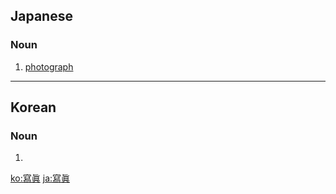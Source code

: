 {{also|写真|寫真}}
==Japanese==
{{ja-kanjitab|しゃ|しん|yomi=o}}

===Noun===
{{ja-noun|しゃしん|shin=写真}}

# [[photograph]]

----

==Korean==
{{ko-hanjatab|寫|眞}}

===Noun===
{{ko-noun|rv=sajin|hangeul=사진}}
# {{hanja form of|사진|photograph, picture}}

[[ko:寫眞]]
[[ja:寫眞]]